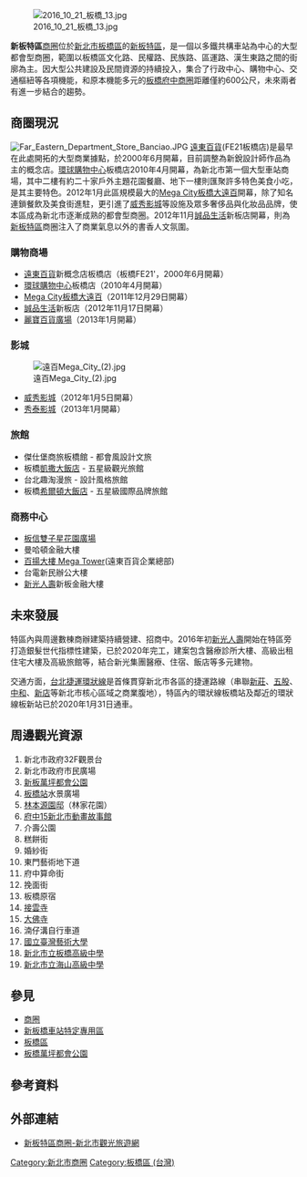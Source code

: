 [[File:2016_10_21_板橋_13.jpg|thumb]]

'''新板特區'''[[商圈|商圈]]位於[[新北市|新北市]][[板橋區_(台灣)|板橋區]]的[[新板特區|新板特區]]，是一個以多鐵共構車站為中心的大型都會型商圈，範圍以板橋區文化路、民權路、民族路、區運路、漢生東路之間的街廓為主。因大型公共建設及民間資源的持續投入，集合了行政中心、購物中心、交通樞紐等各項機能，和原本機能多元的[[板橋府中商圈|板橋府中商圈]]距離僅約600公尺，未來兩者有進一步結合的趨勢。

==商圈現況==
[[File:Far_Eastern_Department_Store_Banciao.JPG|thumb]]
[[遠東百貨|遠東百貨]](FE21板橋店)是最早在此處開拓的大型商業據點，於2000年6月開幕，目前調整為新銳設計師作品為主的概念店。[[環球購物中心|環球購物中心]]板橋店2010年4月開幕，為新北市第一個大型車站商場，其中二樓有約二十家戶外主題花園餐廳、地下一樓則匯聚許多特色美食小吃，是其主要特色。2012年1月此區規模最大的[[遠東百貨#現有分店|Mega City板橋大遠百]]開幕，除了知名連鎖餐飲及美食街進駐，更引進了[[威秀影城|威秀影城]]等設施及眾多奢侈品與化妝品品牌，使本區成為新北市逐漸成熟的都會型商圈。2012年11月[[誠品書店|誠品生活]]新板店開幕，則為[[新板特區|新板特區]]商圈注入了商業氣息以外的書香人文氛圍。

===購物商場===
*[[遠東百貨#現有分店|遠東百貨]]新概念店板橋店（板橋FE21'，2000年6月開幕）
*[[環球購物中心#板橋車站店|環球購物中心]]板橋店（2010年4月開幕）
*[[遠東百貨#現有分店|Mega City板橋大遠百]]（2011年12月29日開幕）
*[[誠品書店|誠品生活]]新板店（2012年11月17日開幕）
*[[麗寶百貨廣場|麗寶百貨廣場]]（2013年1月開幕）

===影城===
[[File:遠百Mega_City_(2).jpg|thumb]]
*[[威秀影城|威秀影城]]（2012年1月5日開幕）
*[[秀泰影城|秀泰影城]]（2013年1月開幕）

===旅館===
*傑仕堡商旅板橋館 - 都會風設計文旅
*板橋[[凱撒大飯店|凱撒大飯店]] - 五星級觀光旅館
*台北趣淘漫旅 - 設計風格旅館
*板橋[[希爾頓酒店|希爾頓大飯店]] - 五星級國際品牌旅館

===商務中心===
*[[板信雙子星花園廣場|板信雙子星花園廣場]]
*曼哈頓金融大樓
*[[百揚大樓|百揚大樓 Mega Tower]](遠東百貨企業總部)
*台電新民辦公大樓
*[[新光人壽|新光人壽]]新板金融大樓

==未來發展==
特區內與周邊數棟商辦建築持續營建、招商中。2016年初[[新光人壽|新光人壽]]開始在特區旁打造銀髮世代指標性建築，已於2020年完工，建案包含醫療診所大樓、高級出租住宅大樓及高級旅館等，結合新光集團醫療、住宿、飯店等多元建物。

交通方面，[[台北捷運環狀線|台北捷運環狀線]]是首條貫穿新北市各區的捷運路線（串聯[[新莊區|新莊]]、[[五股區|五股]]、[[中和區|中和]]、[[新店區|新店]]等新北市核心區域之商業腹地），特區內的環狀線板橋站及鄰近的環狀線板新站已於2020年1月31日通車。

==周邊觀光資源==

#新北市政府32F觀景台
#新北市政府市民廣場
#[[新板萬坪都會公園|新板萬坪都會公園]]
#[[板橋車站_(臺灣)|板橋站]]水景廣場 
#[[林本源園邸|林本源園邸]]（林家花園）
#[[府中15新北市動畫故事館|府中15新北市動畫故事館]]
#介壽公園
#糕餅街
#婚紗街
#東門藝術地下道
#府中算命街
#挽面街
#板橋原宿
#[[接雲寺|接雲寺]]
#[[大佛寺|大佛寺]]
#湳仔溝自行車道
#[[國立臺灣藝術大學|國立臺灣藝術大學]]
#[[新北市立板橋高級中學|新北市立板橋高級中學]]
#[[新北市立海山高級中學|新北市立海山高級中學]]

== 參見 ==
* [[商圈|商圈]]
* [[新板橋車站特定專用區|新板橋車站特定專用區]]
* [[板橋區_(台灣)|板橋區]]
* [[板橋萬坪都會公園|板橋萬坪都會公園]]

==參考資料==
{{reflist}}

==外部連結==
*[https://tour.ntpc.gov.tw/zh-tw/Attraction/Detail?wnd_id=60&id=302753 新板特區商圈-新北市觀光旅遊網] {{Wayback|url=https://tour.ntpc.gov.tw/zh-tw/Attraction/Detail?wnd_id=60&id=302753 |date=20210124143509 }}

{{新北市商圈}}
[[Category:新北市商圈|Category:新北市商圈]]
[[Category:板橋區_(台灣)|Category:板橋區 (台灣)]]